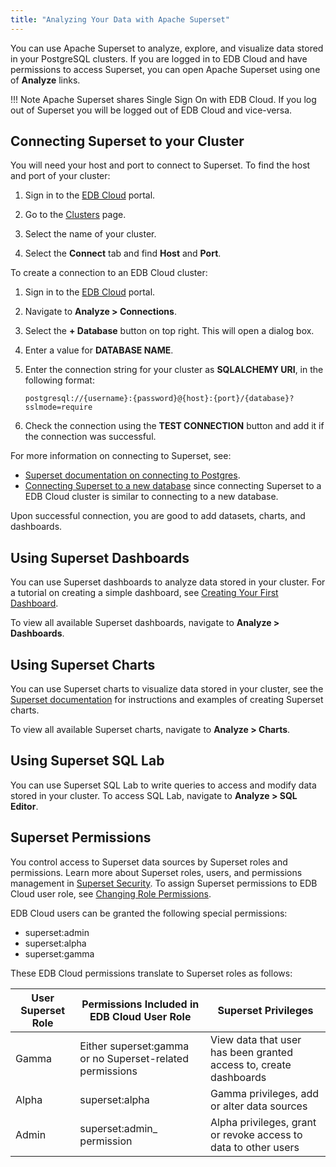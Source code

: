 ```yaml
---
title: "Analyzing Your Data with Apache Superset"
---
```

You can use Apache Superset to analyze, explore, and visualize data stored in your PostgreSQL clusters.
If you are logged in to EDB Cloud and have permissions to access Superset, you can open Apache Superset using one of **Analyze** links.

!!! Note
    Apache Superset shares Single Sign On with EDB Cloud. If you log out of Superset you will be logged out of EDB Cloud and vice-versa.


## Connecting Superset to your Cluster




You will need your host and port to connect to Superset. To find the host and port of your cluster:

1. Sign in to the [EDB Cloud](https://portal.edbcloud.com/) portal.

3. Go to the [Clusters](https://portal.edbcloud.com/clusters) page.
4. Select the name of your cluster.
5. Select the **Connect** tab and find **Host** and **Port**.


To create a connection to an EDB Cloud cluster:

1. Sign in to the [EDB Cloud](https://portal.edbcloud.com/) portal.

2. Navigate to **Analyze > Connections**.
3. Select the **+ Database** button on top right. This will open a dialog box.
4. Enter a value for **DATABASE NAME**.
5. Enter the connection string for your cluster as **SQLALCHEMY URI**, in the following format:

    `postgresql://{username}:{password}@{host}:{port}/{database}?sslmode=require`

7. Check the connection using the **TEST CONNECTION** button and add it if the connection was successful.

For more information on connecting to Superset, see:
- [Superset documentation on connecting to Postgres](https://superset.apache.org/docs/databases/postgres#postgres).
- [Connecting Superset to a new database](https://superset.apache.org/docs/creating-charts-dashboards/first-dashboard#connecting-to-a-new-database) since connecting Superset to a EDB Cloud cluster is similar to connecting to a new database.

Upon successful connection, you are good to add datasets, charts, and dashboards.


## Using Superset Dashboards

You can use Superset dashboards to analyze data stored in your cluster. For a tutorial on creating a simple dashboard, see [Creating Your First Dashboard](https://superset.apache.org/docs/creating-charts-dashboards/first-dashboard).

To view all available Superset dashboards, navigate to **Analyze > Dashboards**.


## Using Superset Charts

You can use Superset charts to visualize data stored in your cluster, see the [Superset documentation](https://superset.apache.org/docs/creating-charts-dashboards/exploring-data) for instructions and examples of creating Superset charts.

To view all available Superset charts, navigate to **Analyze > Charts**.


## Using  Superset SQL Lab

You can use Superset SQL Lab to write queries to access and modify data stored in your cluster. To access SQL Lab, navigate to **Analyze > SQL Editor**.


##  Superset Permissions

You control access to Superset data sources by Superset roles and permissions. Learn more about Superset roles, users, and permissions management in [Superset Security](https://superset.apache.org/docs/security). To assign Superset permissions to EDB Cloud user role, see [Changing Role Permissions](../administering_cluster/01_portal_access/#changing-role-permissions).

EDB Cloud users can be granted the following special permissions:

* superset:admin
* superset:alpha
* superset:gamma

These EDB Cloud permissions translate to Superset roles as follows:


| User Superset Role  | Permissions Included in EDB Cloud User Role                                         | Superset Privileges                                                                    |
| --------------------| ----------------------------------------------------------- | ----------------------------------------------------------------- |
| Gamma               | Either superset:gamma or no Superset-related permissions |  View data that user has been granted access to, create dashboards          |
| Alpha               | superset:alpha                                               | Gamma privileges, add or alter data sources                       |
| Admin               | superset:admin_ permission                        | Alpha privileges, grant or revoke access to data to other users  |



